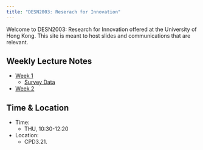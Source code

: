 ```yaml
---
title: "DESN2003: Reserach for Innovation"
---
```


Welcome to DESN2003: Research for Innovation offered at the University of Hong Kong. This site is meant to host slides and communications that are relevant.

## Weekly Lecture Notes
- [Week 1](DESN2003_L1.qmd)
  - [Survey Data](survey.qmd)
- [Week 2](desn2003_W2.qmd)

## Time & Location

- Time: 
  - THU, 10:30-12:20
- Location: 
  - CPD3.21.